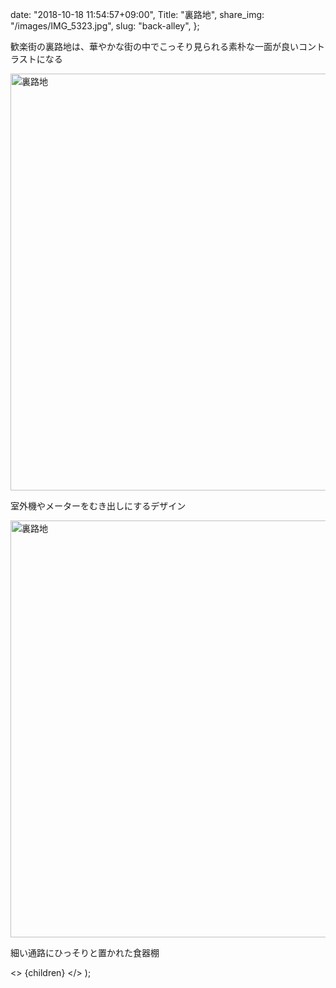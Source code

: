 
  date: "2018-10-18 11:54:57+09:00",
  Title: "裏路地",
  share_img: "/images/IMG_5323.jpg",
  slug: "back-alley",
};

歓楽街の裏路地は、華やかな街の中でこっそり見られる素朴な一面が良いコントラストになる

<img src="/Users/dream_exp/Desktop/Projects/ikyoukoujitsu/ikyoukoujitsu-v2/public/images/IMG_5317.jpg" alt="裏路地" width="1000" height="667" />

<span className="caption">室外機やメーターをむき出しにするデザイン</span>

<img src="/Users/dream_exp/Desktop/Projects/ikyoukoujitsu/ikyoukoujitsu-v2/public/images/IMG_5323.jpg" alt="裏路地" width="1000" height="667" />

<span className="caption">細い通路にひっそりと置かれた食器棚</span>

  <>
    <Head>
      <title>{meta.Title} | 異郷好実</title>
    </Head>
    <PostLayout meta={meta}>{children}</PostLayout>
  </>
);
